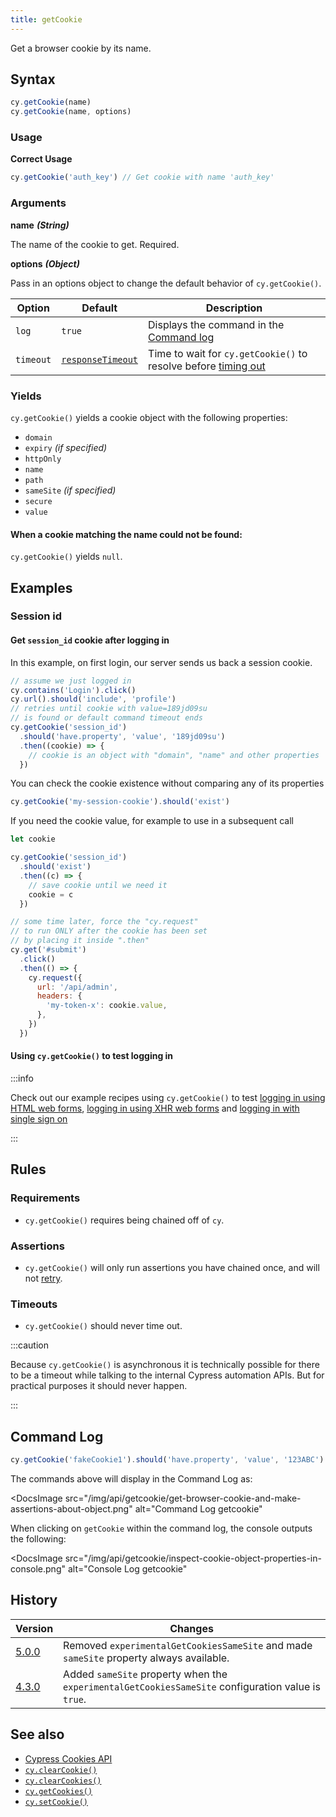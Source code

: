 ```yaml
---
title: getCookie
---
```


Get a browser cookie by its name.

## Syntax

```javascript
cy.getCookie(name)
cy.getCookie(name, options)
```

### Usage

**<Icon name="check-circle" color="green" /> Correct Usage**

```javascript
cy.getCookie('auth_key') // Get cookie with name 'auth_key'
```

### Arguments

**<Icon name="angle-right" /> name** **_(String)_**

The name of the cookie to get. Required.

**<Icon name="angle-right" /> options** **_(Object)_**

Pass in an options object to change the default behavior of `cy.getCookie()`.

| Option    | Default                                                        | Description                                                                              |
| --------- | -------------------------------------------------------------- | ---------------------------------------------------------------------------------------- |
| `log`     | `true`                                                         | Displays the command in the [Command log](/guides/core-concepts/cypress-app#Command-Log) |
| `timeout` | [`responseTimeout`](/guides/references/configuration#Timeouts) | Time to wait for `cy.getCookie()` to resolve before [timing out](#Timeouts)              |

### Yields [<Icon name="question-circle"/>](/guides/core-concepts/introduction-to-cypress#Subject-Management)

`cy.getCookie()` yields a cookie object with the following properties:

- `domain`
- `expiry` _(if specified)_
- `httpOnly`
- `name`
- `path`
- `sameSite` _(if specified)_
- `secure`
- `value`

#### When a cookie matching the name could not be found:

`cy.getCookie()` yields `null`.

## Examples

### Session id

#### Get `session_id` cookie after logging in

In this example, on first login, our server sends us back a session cookie.

```javascript
// assume we just logged in
cy.contains('Login').click()
cy.url().should('include', 'profile')
// retries until cookie with value=189jd09su
// is found or default command timeout ends
cy.getCookie('session_id')
  .should('have.property', 'value', '189jd09su')
  .then((cookie) => {
    // cookie is an object with "domain", "name" and other properties
  })
```

You can check the cookie existence without comparing any of its properties

```javascript
cy.getCookie('my-session-cookie').should('exist')
```

If you need the cookie value, for example to use in a subsequent call

```js
let cookie

cy.getCookie('session_id')
  .should('exist')
  .then((c) => {
    // save cookie until we need it
    cookie = c
  })

// some time later, force the "cy.request"
// to run ONLY after the cookie has been set
// by placing it inside ".then"
cy.get('#submit')
  .click()
  .then(() => {
    cy.request({
      url: '/api/admin',
      headers: {
        'my-token-x': cookie.value,
      },
    })
  })
```

#### Using `cy.getCookie()` to test logging in

:::info

Check out our example recipes using `cy.getCookie()` to test
[logging in using HTML web forms](/examples/recipes#Logging-In),
[logging in using XHR web forms](/examples/recipes#Logging-In) and
[logging in with single sign on](/examples/recipes#Logging-In)

:::

## Rules

### Requirements [<Icon name="question-circle"/>](/guides/core-concepts/introduction-to-cypress#Chains-of-Commands)

- `cy.getCookie()` requires being chained off of `cy`.

### Assertions [<Icon name="question-circle"/>](/guides/core-concepts/introduction-to-cypress#Assertions)

- `cy.getCookie()` will only run assertions you have chained once, and will not
  [retry](/guides/core-concepts/retry-ability).

### Timeouts [<Icon name="question-circle"/>](/guides/core-concepts/introduction-to-cypress#Timeouts)

- `cy.getCookie()` should never time out.

:::caution

Because `cy.getCookie()` is asynchronous it is technically possible for there to
be a timeout while talking to the internal Cypress automation APIs. But for
practical purposes it should never happen.

:::

## Command Log

```javascript
cy.getCookie('fakeCookie1').should('have.property', 'value', '123ABC')
```

The commands above will display in the Command Log as:

<DocsImage
  src="/img/api/getcookie/get-browser-cookie-and-make-assertions-about-object.png"
  alt="Command Log getcookie"
></DocsImage>

When clicking on `getCookie` within the command log, the console outputs the
following:

<DocsImage
  src="/img/api/getcookie/inspect-cookie-object-properties-in-console.png"
  alt="Console Log getcookie"
></DocsImage>

## History

| Version                                     | Changes                                                                                            |
| ------------------------------------------- | -------------------------------------------------------------------------------------------------- |
| [5.0.0](/guides/references/changelog#5-0-0) | Removed `experimentalGetCookiesSameSite` and made `sameSite` property always available.            |
| [4.3.0](/guides/references/changelog#4-3-0) | Added `sameSite` property when the `experimentalGetCookiesSameSite` configuration value is `true`. |

## See also

- [Cypress Cookies API](/api/cypress-api/cookies)
- [`cy.clearCookie()`](/api/commands/clearcookie)
- [`cy.clearCookies()`](/api/commands/clearcookies)
- [`cy.getCookies()`](/api/commands/getcookies)
- [`cy.setCookie()`](/api/commands/setcookie)
